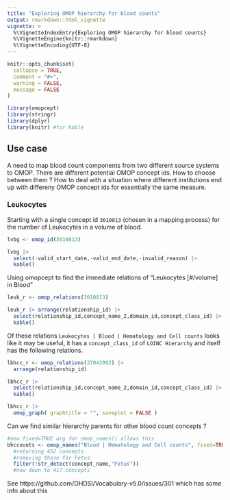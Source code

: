 ```yaml
---
title: "Exploring OMOP hierarchy for blood counts"
output: rmarkdown::html_vignette
vignette: >
  %\VignetteIndexEntry{Exploring OMOP hierarchy for blood counts}
  %\VignetteEngine{knitr::rmarkdown}
  %\VignetteEncoding{UTF-8}
---
```


```r
knitr::opts_chunk$set(
  collapse = TRUE,
  comment = "#>",
  warning = FALSE,
  message = FALSE
)
```

```r
library(omopcept)
library(stringr)
library(dplyr)
library(knitr) #for kable
```

## Use case

A need to map blood count components from two different source systems to OMOP. There are different potential OMOP concept ids. How to choose between them ? How to deal with a situation where different institutions end up with differeny OMOP concept ids for essentially the same measure.


### Leukocytes

Starting with a single concept id `3010813` (chosen in a mapping process) for the number of Leukocytes in a volume of blood. 

\small
```r
lvbg <- omop_id(3010813)

lvbg |> 
  select(-valid_start_date,-valid_end_date,-invalid_reason) |> 
  kable()
```
\normalsize

Using omopcept to find the immediate relations of "Leukocytes [#/volume] in Blood"

\small
```r

leuk_r <- omop_relations(3010813)

leuk_r |> arrange(relationship_id) |>
  select(relationship_id,concept_name_2,domain_id,concept_class_id) |> 
  kable()
```
\normalsize

Of these relations `Leukocytes | Blood | Hematology and Cell counts` looks like it may be useful, it has a `concept_class_id` of `LOINC Hierarchy` and itself has the following relations.

\small
```r

lbhcc_r <- omop_relations(37043992) |> 
  arrange(relationship_id) 

lbhcc_r |>
  select(relationship_id,concept_name_2,domain_id,concept_class_id) |> 
  kable()

lbhcc_r |> 
  omop_graph( graphtitle = "", saveplot = FALSE )

```
\normalsize

Can we find similar hierarchy parents for other blood count concepts ?

\small
```r

#new fixed=TRUE arg for omop_names() allows this 
bhccounts <- omop_names("Blood | Hematology and Cell counts", fixed=TRUE) |> 
  #returning 452 concepts
  #removing those for Fetus
  filter(!str_detect(concept_name,"Fetus"))
  #now down to 417 concepts
```
\normalsize



See https://github.com/OHDSI/Vocabulary-v5.0/issues/301
which has some info about this
